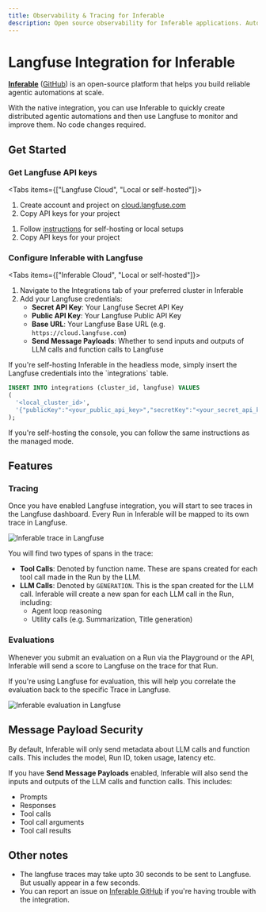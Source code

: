 ```yaml
---
title: Observability & Tracing for Inferable
description: Open source observability for Inferable applications. Automatically capture detailed traces and metrics for every request.
---
```


# Langfuse Integration for Inferable

[**Inferable**](https://www.inferable.ai) ([GitHub](https://github.com/inferablehq/inferable)) is an open-source platform that helps you build reliable agentic automations at scale.

With the native integration, you can use Inferable to quickly create distributed agentic automations and then use Langfuse to monitor and improve them. No code changes required.

## Get Started

<Steps>

### Get Langfuse API keys

<Tabs items={["Langfuse Cloud", "Local or self-hosted"]}>
<Tab>

1. Create account and project on [cloud.langfuse.com](https://cloud.langfuse.com/auth/sign-up)
2. Copy API keys for your project

</Tab>
<Tab>

1. Follow [instructions](/docs/get-started/) for self-hosting or local setups
2. Copy API keys for your project

</Tab>
</Tabs>

### Configure Inferable with Langfuse

<Tabs items={["Inferable Cloud", "Local or self-hosted"]}>
<Tab>

1. Navigate to the Integrations tab of your preferred cluster in Inferable
2. Add your Langfuse credentials:
   - **Secret API Key**: Your Langfuse Secret API Key
   - **Public API Key**: Your Langfuse Public API Key
   - **Base URL**: Your Langfuse Base URL (e.g. `https://cloud.langfuse.com`)
   - **Send Message Payloads**: Whether to send inputs and outputs of LLM calls and function calls to Langfuse

</Tab>

<Tab>
If you're self-hosting Inferable in the headless mode, simply insert the Langfuse credentials into the `integrations` table.

```sql
INSERT INTO integrations (cluster_id, langfuse) VALUES
(
  '<local_cluster_id>',
  '{"publicKey":"<your_public_api_key>","secretKey":"<your_secret_api_key>","baseUrl":"<your_langfuse_base_url>","sendMessagePayloads":false}'
);
```

If you're self-hosting the console, you can follow the same instructions as the managed mode.

</Tab>
</Tabs>

</Steps>

## Features

### Tracing

Once you have enabled Langfuse integration, you will start to see traces in the Langfuse dashboard. Every Run in Inferable will be mapped to its own trace in Langfuse.

![Inferable trace in Langfuse](/images/docs/inferable-langfuse-trace.png)

You will find two types of spans in the trace:

- **Tool Calls**: Denoted by function name. These are spans created for each tool call made in the Run by the LLM.
- **LLM Calls**: Denoted by `GENERATION`. This is the span created for the LLM call. Inferable will create a new span for each LLM call in the Run, including:
  - Agent loop reasoning
  - Utility calls (e.g. Summarization, Title generation)

### Evaluations

Whenever you submit an evaluation on a Run via the Playground or the API, Inferable will send a score to Langfuse on the trace for that Run.

If you're using Langfuse for evaluation, this will help you correlate the evaluation back to the specific Trace in Langfuse.

![Inferable evaluation in Langfuse](/images/docs/inferable-langfuse-eval.png)

## Message Payload Security

By default, Inferable will only send metadata about LLM calls and function calls. This includes the model, Run ID, token usage, latency etc.

If you have **Send Message Payloads** enabled, Inferable will also send the inputs and outputs of the LLM calls and function calls. This includes:

- Prompts
- Responses
- Tool calls
- Tool call arguments
- Tool call results

## Other notes

- The langfuse traces may take upto 30 seconds to be sent to Langfuse. But usually appear in a few seconds.
- You can report an issue on [Inferable GitHub](https://github.com/inferablehq/inferable/issues) if you're having trouble with the integration.
